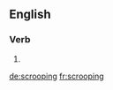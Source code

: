==English==

===Verb===
{{head|en|present participle}}

# {{present participle of|scroop|lang=en|nocat=1}}

[[de:scrooping]]
[[fr:scrooping]]